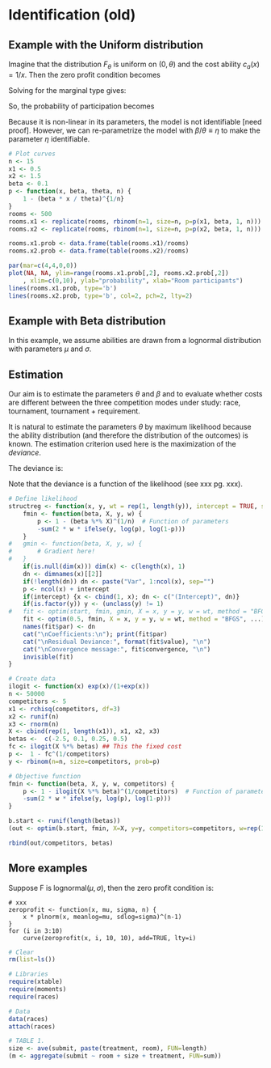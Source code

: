 # Identification (old)

## Example with the Uniform distribution

Imagine that the distribution $F_\theta$ is uniform on $(0, \theta)$ and the cost ability $c_a(x) = 1/x$. Then the zero profit condition \eqref{zero profit} becomes

\begin{align}
	\left(\frac{m}{\theta}\right)^{n-1} m = \beta x_l 
\end{align}

Solving for the marginal type gives:

\begin{align}
	m = \left(\beta x_l  \theta^{n-1}\right)^{1/n}
\end{align}

So, the probability of participation \eqref{probability} becomes

\begin{align}
	p(x_l, \theta) 
		& = 1 - F_\theta(m) \\
		& = 1 - \frac{\left(\beta x_l \theta^{n-1}\right)^{1/n} }{\theta} \\
		& = 1 - \left(\frac{\beta x_l}{\theta}\right)^{1/n}.
\end{align}

Because it is non-linear in its parameters, the model is not identifiable [need proof]. However, we can re-parametrize the model with $\beta/\theta \equiv \eta$ to make the parameter $\eta$ identifiable. 

```r

# Plot curves
n <- 15
x1 <- 0.5
x2 <- 1.5
beta <- 0.1
p <- function(x, beta, theta, n) {
	1 - (beta * x / theta)^{1/n}
}
rooms <- 500
rooms.x1 <- replicate(rooms, rbinom(n=1, size=n, p=p(x1, beta, 1, n)))
rooms.x2 <- replicate(rooms, rbinom(n=1, size=n, p=p(x2, beta, 1, n)))

rooms.x1.prob <- data.frame(table(rooms.x1)/rooms)
rooms.x2.prob <- data.frame(table(rooms.x2)/rooms)

par(mar=c(4,4,0,0))
plot(NA, NA, ylim=range(rooms.x1.prob[,2], rooms.x2.prob[,2])
	, xlim=c(0,10), ylab="probability", xlab="Room participants")
lines(rooms.x1.prob, type='b')
lines(rooms.x2.prob, type='b', col=2, pch=2, lty=2)
```


## Example with Beta distribution

In this example, we assume abilities are drawn from a lognormal distribution with parameters $\mu$ and $\sigma$. 

## Estimation

Our aim is to estimate the parameters $\theta$ and $\beta$ and to evaluate whether costs are different between the three competition modes under study: race, tournament, tournament + requirement. 

It is natural to estimate the parameters $\theta$ by maximum likelihood because the ability distribution (and therefore the distribution of the outcomes) is known. The estimation criterion used here is the maximization of the _deviance_.

The deviance is:
\begin{equation}
	D(\theta) = -2 \sum Y \log (\frac{N p(x, \theta)}{Y}) 
		+ (N - Y) \log ( \frac{N - N p}{N - Y}).
\end{equation}

Note that the deviance is a function of the likelihood (see xxx pg. xxx). 

```r

# Define likelihood
structreg <- function(x, y, wt = rep(1, length(y)), intercept = TRUE, start = rep(0, p), ...) {
	fmin <- function(beta, X, y, w) {
		p <- 1 - (beta %*% X)^(1/n)  # Function of parameters
		-sum(2 * w * ifelse(y, log(p), log(1-p))) 
	}
# 	gmin <- function(beta, X, y, w) {
# 		# Gradient here!
# 	}
	if(is.null(dim(x))) dim(x) <- c(length(x), 1)
	dn <- dimnames(x)[[2]]
	if(!length(dn)) dn <- paste("Var", 1:ncol(x), sep="")
	p <- ncol(x) + intercept
	if(intercept) {x <- cbind(1, x); dn <- c("(Intercept)", dn)} 
	if(is.factor(y)) y <- (unclass(y) != 1)
#	fit <- optim(start, fmin, gmin, X = x, y = y, w = wt, method = "BFGS", ...)
	fit <- optim(0.5, fmin, X = x, y = y, w = wt, method = "BFGS", ...)
	names(fit$par) <- dn
	cat("\nCoefficients:\n"); print(fit$par)
	cat("\nResidual Deviance:", format(fit$value), "\n") 
	cat("\nConvergence message:", fit$convergence, "\n")
	invisible(fit)
}

# Create data 
ilogit <- function(x) exp(x)/(1+exp(x))
n <- 50000
competitors <- 5
x1 <- rchisq(competitors, df=3)
x2 <- runif(n)
x3 <- rnorm(n)
X <- cbind(rep(1, length(x1)), x1, x2, x3)
betas <-  c(-2.5, 0.1, 0.25, 0.5)
fc <- ilogit(X %*% betas) ## This the fixed cost
p <-  1 - fc^(1/competitors) 
y <- rbinom(n=n, size=competitors, prob=p)

# Objective function
fmin <- function(beta, X, y, w, competitors) {
	p <- 1 - ilogit(X %*% beta)^(1/competitors)  # Function of parameters
	-sum(2 * w * ifelse(y, log(p), log(1-p))) 
}

b.start <- runif(length(betas))
(out <- optim(b.start, fmin, X=X, y=y, competitors=competitors, w=rep(1, length(y)))$par)

rbind(out/competitors, betas)

```

## More examples

Suppose F is lognormal($\mu, \sigma$), then the zero profit condition is:

\begin{align}
	\left[\frac 12 +\frac 12 \left(\frac{\log{m}-\mu}{\sqrt{2\sigma}}\right)\right] = a^{-1/(n-1)} K_l
\end{align}

```
# xxx
zeroprofit <- function(x, mu, sigma, n) {
	x * plnorm(x, meanlog=mu, sdlog=sigma)^(n-1)
}
for (i in 3:10)
	curve(zeroprofit(x, i, 10, 10), add=TRUE, lty=i)
```



```r
# Clear
rm(list=ls())

# Libraries 
require(xtable)
require(moments)
require(races)

# Data
data(races)
attach(races)

# TABLE 1. 
size <- ave(submit, paste(treatment, room), FUN=length)
(m <- aggregate(submit ~ room + size + treatment, FUN=sum))
```

 